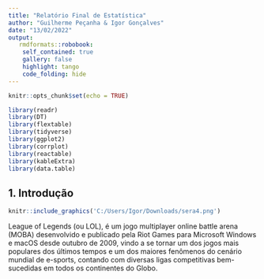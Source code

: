 ```yaml
---
title: "Relatório Final de Estatística"
author: "Guilherme Peçanha & Igor Gonçalves"
date: "13/02/2022"
output:
   rmdformats::robobook:
    self_contained: true
    gallery: false
    highlight: tango
    code_folding: hide
---
```


```r
knitr::opts_chunk$set(echo = TRUE)
```

```r
library(readr)
library(DT)
library(flextable)
library(tidyverse)
library(ggplot2)
library(corrplot)
library(reactable)
library(kableExtra)
library(data.table)
```

## 1. Introdução

```r
knitr::include_graphics('C:/Users/Igor/Downloads/sera4.png')

```

League of Legends (ou LOL), é um jogo multiplayer online battle arena (MOBA) desenvolvido e publicado pela Riot Games para Microsoft Windows e macOS desde outubro de 2009, vindo a se tornar um dos jogos mais populares dos últimos tempos e um dos maiores fenômenos do cenário mundial de e-sports, contando com diversas ligas competitivas bem-sucedidas em todos os continentes do Globo. 


